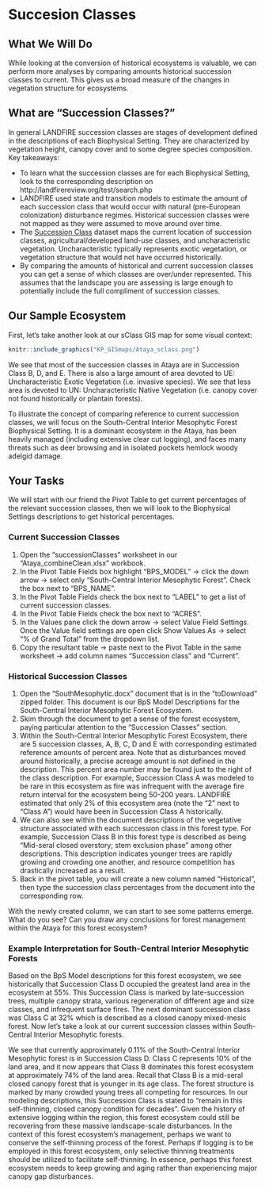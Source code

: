# Succesion Classes

## What We Will Do
While looking at the conversion of historical ecosystems is valuable, we can perform more analyses by comparing amounts historical succession classes to current. This gives us a broad measure of the changes in vegetation structure for ecosystems.

## What are "Succession Classes?"

In general LANDFIRE succession classes are stages of development defined in the descriptions of each Biophysical Setting. They are characterized by vegetation height, canopy cover and to some degree species composition. Key takeaways:

* To learn what the succession classes are for each Biophysical Setting, look to the corresponding description on http://landfirereview.org/test/search.php
* LANDFIRE used state and transition models to estimate the amount of each succession class that would occur with natural (pre-European colonization) disturbance regimes.  Historical succession classes were not mapped as they were assumed to move around over time.
* The [Succession Class](https://www.landfire.gov/sclass.php) dataset maps the current location of succession classes, agricultural/developed land-use classes, and uncharacteristic vegetation. Uncharacteristic typically represents exotic vegetation, or vegetation structure that would not have occurred historically.
* By comparing the amounts of historical and current succession classes you can get a sense of which classes are over/under represented. This assumes that the landscape you are assessing is large enough to potentially include the full compliment of succession classes.

## Our Sample Ecosystem 

First, let's take another look at our sClass GIS map for some visual context: 

```r
knitr::include_graphics("KP_GISmaps/Ataya_sclass.png")

```

We see that most of the succession classes in Ataya are in Succession Class B, D, and E. There is also a large amount of area devoted to UE: Uncharacteristic Exotic Vegetation (i.e. invasive species). We see that less area is devoted to UN: Uncharacteristic Native Vegetation (i.e. canopy cover not found historically or plantain forests).

To illustrate the concept of comparing reference to current succession classes, we will focus on the South-Central Interior Mesophytic Forest Biophysical Setting. It is a dominant ecosystem in the Ataya, has been heavily managed (including extensive clear cut logging), and faces many threats such as deer browsing and in isolated pockets hemlock woody adelgid damage.  

## Your Tasks
We will start with our friend the Pivot Table to get current percentages of the relevant succession classes, then we will look to the Biophysical Settings descriptions to get historical percentages.

### Current Succession Classes

1. Open the "successionClasses" worksheet in our "Ataya_combineClean.xlsx" workbook.
2. In the Pivot Table Fields box highlight "BPS_MODEL" -> click the down arrow -> select only "South-Central Interior Mesophytic Forest".  Check the box next to "BPS_NAME".
3. In the Pivot Table Fields check the box next to "LABEL" to get a list of current succession classes.
4. In the Pivot Table Fields check the box next to "ACRES".
5. In the Values pane click the down arrow -> select Value Field Settings. Once the Value field settings are open click Show Values As -> select "% of Grand Total" from the dropdown list.
6. Copy the resultant table -> paste next to the Pivot Table in the same worksheet -> add column names "Succession class" and "Current". 

###  Historical Succession Classes

1. Open the "SouthMesophytic.docx" document that is in the "toDownload" zipped folder. This document is our BpS Model Descriptions for the South-Central Interior Mesophytic Forest Ecosystem. 
2. Skim through the document to get a sense of the forest ecosystem, paying particular attention to the "Succession Classes" section.
3. Within the South-Central Interior Mesophytic Forest Ecosystem, there are 5 succession classes, A, B, C, D and E with corresponding estimated reference amounts of percent area. Note that as disturbances moved around historically, a precise acreage amount is not defined in the description. This percent area number may be found just to the right of the class description. For example, Succession Class A was modeled to be rare in this ecosystem as fire was infrequent with the average fire return interval for the ecosystem being 50-200 years. LANDFIRE estimated that only 2% of this ecosystem area (note the "2" next to "Class A") would have been in Succession Class A historically.
4. We can also see within the document descriptions of the vegetative structure associated with each succession class in this forest type. For example, Succession Class B in this forest type is described as being "Mid-seral closed overstory; stem exclusion phase" among other descriptions. This description indicates younger trees are rapidly growing and crowding one another, and resource competition has drastically increased as a result.
5. Back in the pivot table, you will create a new column named "Historical", then type the succession class percentages from the document into the corresponding row.  

With the newly created column, we can start to see some patterns emerge. What do you see? Can you draw any conclusions for forest management within the Ataya for this forest ecosystem? 

### Example Interpretation for South-Central Interior Mesophytic Forests

Based on the BpS Model descriptions for this forest ecosystem, we see historically that Succession Class D occupied the greatest land area in the ecosystem at 55%. This Succession Class is marked by late-succession trees, multiple canopy strata, various regeneration of different age and size classes, and infrequent surface fires. The next dominant succession class was Class C at 32% which is described as a closed canopy mixed-mesic forest. Now let's take a look at our current succession classes within South-Central Interior Mesophytic forests. 

We see that currently approximately 0.11% of the South-Central Interior Mesophytic forest is in Succession Class D. Class C represents 10% of the land area, and it now appears that Class B dominates this forest ecosystem at approximately 74% of the land area. Recall that Class B is a mid-seral closed canopy forest that is younger in its age class. The forest structure is marked by many crowded young trees all competing for resources. In our modeling descriptions, this Succession Class is stated to "remain in this self-thinning, closed canopy condition for decades". Given the history of extensive logging within the region, this forest ecosystem could still be recovering from these massive landscape-scale disturbances. In the context of this forest ecosystem's management, perhaps we want to conserve the self-thinning process of the forest. Perhaps if logging is to be employed in this forest ecosystem, only selective thinning treatments should be utilized to facilitate self-thinning. In essence, perhaps this forest ecosystem needs to keep growing and aging rather than experiencing major canopy gap disturbances. 

